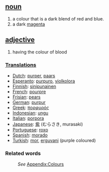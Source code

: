 ==[[noun]]==
#a colour that is a dark blend of red and blue. 
#a dark [[magenta]]
==[[adjective]]==
#having the colour of blood

===[[Translations]]===

*[[Dutch]]: [[purper]], [[paars]]
*[[Esperanto]]: [[purpuro]], [[violkolora]]
*[[Finnish]]: [[sinipunainen]]
*[[French]]: [[pourpre]]
*[[Frisian]]: [[pears]]
*[[German]]: [[purpur]]
*[[Greek]]: [[πορφυρός]]
*[[Indonesian]]: [[ungu]]
*[[Italian]]: [[porpora]]
*[[Japanese]]: [[紫]] (むらさき, murasaki)
*[[Portuguese]]: [[roxo]]
*[[Spanish]]: [[morado]]
*[[Turkish]]: [[mor]], [[erguvani]] (purple coloured)

===Related words===
:''See'' [[Wiktionary_Appendix:Colours|Appendix:Colours]]